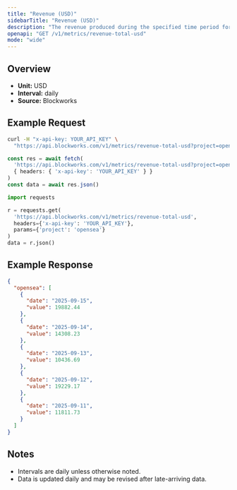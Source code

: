 ```yaml
---
title: "Revenue (USD)"
sidebarTitle: "Revenue (USD)"
description: "The revenue produced during the specified time period for given project."
openapi: "GET /v1/metrics/revenue-total-usd"
mode: "wide"
---
```


## Overview

- **Unit:** USD
- **Interval:** daily
- **Source:** Blockworks

## Example Request

<CodeGroup>

```bash cURL
curl -H "x-api-key: YOUR_API_KEY" \
  "https://api.blockworks.com/v1/metrics/revenue-total-usd?project=opensea"
```

```typescript TypeScript
const res = await fetch(
  'https://api.blockworks.com/v1/metrics/revenue-total-usd?project=opensea',
  { headers: { 'x-api-key': 'YOUR_API_KEY' } }
)
const data = await res.json()
```

```python Python
import requests

r = requests.get(
  'https://api.blockworks.com/v1/metrics/revenue-total-usd',
  headers={'x-api-key': 'YOUR_API_KEY'},
  params={'project': 'opensea'}
)
data = r.json()
```

</CodeGroup>

## Example Response

```json
{
  "opensea": [
    {
      "date": "2025-09-15",
      "value": 19882.44
    },
    {
      "date": "2025-09-14",
      "value": 14308.23
    },
    {
      "date": "2025-09-13",
      "value": 10436.69
    },
    {
      "date": "2025-09-12",
      "value": 19229.17
    },
    {
      "date": "2025-09-11",
      "value": 11811.73
    }
  ]
}
```

## Notes
- Intervals are daily unless otherwise noted.
- Data is updated daily and may be revised after late-arriving data.